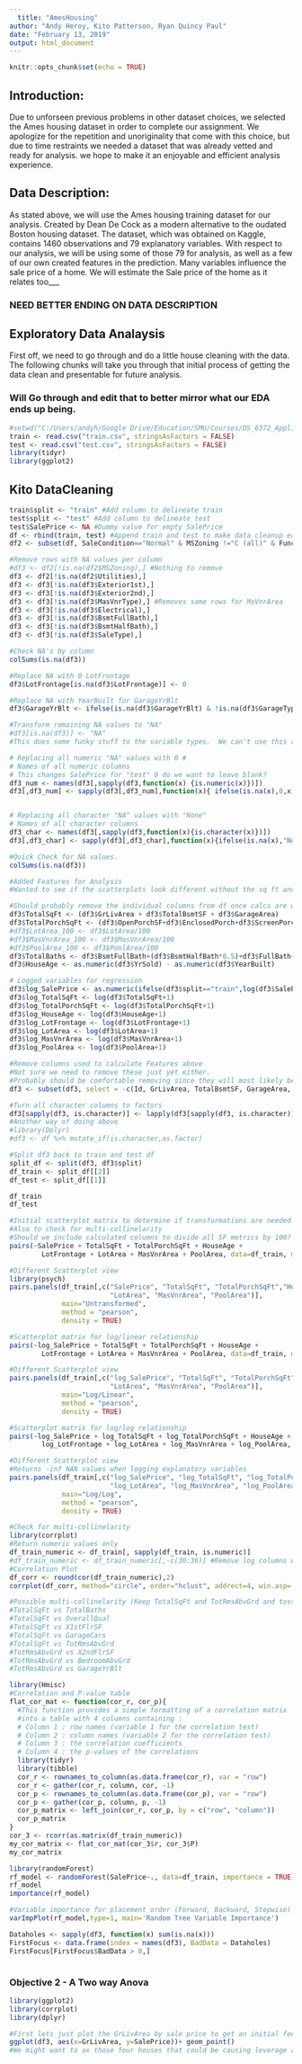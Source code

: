 ```yaml
---
  title: "AmesHousing"
author: "Andy Heroy, Kito Patterson, Ryan Quincy Paul"
date: "February 13, 2019"
output: html_document
---
```

  
```r
knitr::opts_chunk$set(echo = TRUE)
```

## Introduction:

Due to unforseen previous problems in other dataset choices, we selected the Ames housing dataset in order to complete our assignment.  We apologize for the repetition and unoriginality that come with this choice, but due to time restraints we needed a dataset that was already vetted and ready for analysis.  we hope to make it an enjoyable and efficient analysis experience.  


## Data Description:

As stated above, we will use the Ames housing training dataset for our analysis.  Created by Dean De Cock as a modern alternative to the oudated Boston housing dataset.  The dataset, which was obtained on Kaggle, contains 1460 observations and 79 explanatory variables.   With respect to our analysis, we will be using some of those 79 for analysis, as well as a few of our own created features in the prediction. Many variables influence the sale price of a home. We will estimate the Sale price of the home as it relates too___

### NEED BETTER ENDING ON DATA DESCRIPTION

## Exploratory Data Analaysis

First off, we need to go through and do a little house cleaning with the data.  The following chunks will take you through that initial process of getting the data clean and presentable for future analysis.  

### Will Go through and edit that to better mirror what our EDA ends up being.

```r
#setwd("C:/Users/andyh/Google Drive/Education/SMU/Courses/DS_6372_Applied_Statistics/project #1/Ames/house-prices-advanced-regression-techniques")
train <- read.csv("train.csv", stringsAsFactors = FALSE)
test <- read.csv("test.csv", stringsAsFactors = FALSE)
library(tidyr)
library(ggplot2)

```

## Kito DataCleaning
```r
train$split <- "train" #Add column to delineate train
test$split <- "test" #Add column to delineate test
test$SalePrice <- NA #Dummy value for empty SalePrice
df <- rbind(train, test) #Append train and test to make data cleanup easier
df2 <- subset(df, SaleCondition=="Normal" & MSZoning !="C (all)" & Functional != "Sev") #Subset to represent typical purchases

```

```r
#Remove rows with NA values per column
#df3 <- df2[!is.na(df2$MSZoning),] #Nothing to remove 
df3 <- df2[!is.na(df2$Utilities),]
df3 <- df3[!is.na(df3$Exterior1st),]
df3 <- df3[!is.na(df3$Exterior2nd),]
df3 <- df3[!is.na(df3$MasVnrType),] #Removes same rows for MsVnrArea
df3 <- df3[!is.na(df3$Electrical),]
df3 <- df3[!is.na(df3$BsmtFullBath),]
df3 <- df3[!is.na(df3$BsmtHalfBath),]
df3 <- df3[!is.na(df3$SaleType),]

#Check NA's by column
colSums(is.na(df3)) 

#Replace NA with 0 LotFrontage
df3$LotFrontage[is.na(df3$LotFrontage)] <- 0

#Replace NA with YearBuilt for GarageYrBlt 
df3$GarageYrBlt <- ifelse(is.na(df3$GarageYrBlt) & !is.na(df3$GarageType), df3$YearBuilt, df3$GarageYrBlt)

```

```r
#Transform remaining NA values to "NA"
#df3[is.na(df3)] <- "NA"
#This does some funky stuff to the variable types.  We can't use this and i will go back and change it.  But this for now gets the job done of removing NA's without it messing with the data frame.

# Replacing all numeric "NA" values with 0 #
# Names of all numeric columns
# This changes SalePrice for "test" 0 do we want to leave blank?
df3_num <- names(df3[,sapply(df3,function(x) {is.numeric(x)})])
df3[,df3_num] <- sapply(df3[,df3_num],function(x){ ifelse(is.na(x),0,x)})


# Replacing all character "NA" values with "None"
# Names of all character columns
df3_char <- names(df3[,sapply(df3,function(x){is.character(x)})])
df3[,df3_char] <- sapply(df3[,df3_char],function(x){ifelse(is.na(x),"None",x)})

#Quick Check for NA values.
colSums(is.na(df3)) 

```

```r
#Added Features for Analysis
#Wanted to see if the scatterplots look different without the sq ft and log sq ft conversions (/100)

#Should probably remove the individual columns from df once calcs are working
df3$TotalSqFt <- (df3$GrLivArea + df3$TotalBsmtSF + df3$GarageArea)
df3$TotalPorchSqFt <- (df3$OpenPorchSF+df3$EnclosedPorch+df3$ScreenPorch)
#df3$LotArea_100 <- df3$LotArea/100
#df3$MasVnrArea_100 <- df3$MasVnrArea/100
#df3$PoolArea_100 <- df3$PoolArea/100
df3$TotalBaths <- df3$BsmtFullBath+(df3$BsmtHalfBath*0.5)+df3$FullBath+(df3$HalfBath*0.5)
df3$HouseAge <- as.numeric(df3$YrSold) - as.numeric(df3$YearBuilt)

# Logged variables for regression
df3$log_SalePrice <- as.numeric(ifelse(df3$split=="train",log(df3$SalePrice)," "))
df3$log_TotalSqFt <- log(df3$TotalSqFt+1)
df3$log_TotalPorchSqFt <- log(df3$TotalPorchSqFt+1)
df3$log_HouseAge <- log(df3$HouseAge+1)
df3$log_LotFrontage <- log(df3$LotFrontage+1)
df3$log_LotArea <- log(df3$LotArea+1)
df3$log_MasVnrArea <- log(df3$MasVnrArea+1)
df3$log_PoolArea <- log(df3$PoolArea+1)

```

```r
#Remove columns used to calculate Features above
#Not sure we need to remove these just yet either.
#Probably should be comfortable removing since they will most likely be correlatated with the calculated variables above.
df3 <- subset(df3, select = -c(Id, GrLivArea, TotalBsmtSF, GarageArea, OpenPorchSF, EnclosedPorch, ScreenPorch, BsmtFullBath, BsmtHalfBath, FullBath, HalfBath, YrSold, YearBuilt))
```

```r
#Turn all character columns to factors 
df3[sapply(df3, is.character)] <- lapply(df3[sapply(df3, is.character)], as.factor)
#Another way of doing above
#library(Dplyr)
#df3 <- df %>% mutate_if(is.character,as.factor)
```

```r
#Split df3 back to train and test df 
split_df <- split(df3, df3$split)
df_train <- split_df[[2]]
df_test <- split_df[[1]]

df_train
df_test
```

```r
#Initial scatterplot matrix to determine if transformations are needed to create linear relationships 
#Also to check for multi-collinelarity 
#Should we include calculated columns to divide all SF metrics by 100?
pairs(~SalePrice + TotalSqFt + TotalPorchSqFt + HouseAge + 
        LotFrontage + LotArea + MasVnrArea + PoolArea, data=df_train, main="Untransformed Scatterplot")

#Different Scatterplot view
library(psych)
pairs.panels(df_train[,c("SalePrice", "TotalSqFt", "TotalPorchSqFt","HouseAge","LotFrontage", 
                         "LotArea", "MasVnrArea", "PoolArea")],
             main="Untransformed",
             method = "pearson",
             density = TRUE)

```

```r
#Scatterplot matrix for log/linear relationship 
pairs(~log_SalePrice + TotalSqFt + TotalPorchSqFt + HouseAge + 
        LotFrontage + LotArea + MasVnrArea + PoolArea, data=df_train, main="Log/Linear Scatterplot")

#Different Scatterplot view
pairs.panels(df_train[,c("log_SalePrice", "TotalSqFt", "TotalPorchSqFt","HouseAge","LotFrontage", 
                         "LotArea", "MasVnrArea", "PoolArea")],
             main="Log/Linear",
             method = "pearson",
             density = TRUE)

```

```r
#Scatterplot matrix for log/log relationship 
pairs(~log_SalePrice + log_TotalSqFt + log_TotalPorchSqFt + HouseAge + 
        log_LotFrontage + log_LotArea + log_MasVnrArea + log_PoolArea, data=df_train, main="Log/Log Scatterplot")

#Different Scatterplot view
#Returns -inf NAN values when logging explanatory variables 
pairs.panels(df_train[,c("log_SalePrice", "log_TotalSqFt", "log_TotalPorchSqFt","HouseAge","log_LotFrontage", 
                         "log_LotArea", "log_MasVnrArea", "log_PoolArea")],
             main="Log/Log",
             method = "pearson",
             density = TRUE)

```

```r
#Check for multi-collinelarity
library(corrplot)
#Return numeric values only
df_train_numeric <- df_train[, sapply(df_train, is.numeric)]
#df_train_numeric <- df_train_numeric[,-c(30:36)] #Remove log columns with NaN
#Correlation Plot
df_corr <- round(cor(df_train_numeric),2)
corrplot(df_corr, method="circle", order="hclust", addrect=4, win.asp=.7, title="Variable Corr Heatmap",tl.srt=60)

#Possible multi-collinelarity (Keep TotalSqFt and TotRmsAbvGrd and toss the rest?)
#TotalSqFt vs TotalBaths
#TotalSqFt vs OverallQual
#TotalSqFt vs X1stFlrSF
#TotalSqFt vs GarageCars
#TotalSqFt vs TotRmsAbvGrd
#TotRmsAbvGrd vs X2ndFlrSF
#TotRmsAbvGrd vs BedroomAbvGrd
#TotRmsAbvGrd vs GarageYrBlt
```

```r
library(Hmisc)
#Correlation and P-value table
flat_cor_mat <- function(cor_r, cor_p){
  #This function provides a simple formatting of a correlation matrix
  #into a table with 4 columns containing :
  # Column 1 : row names (variable 1 for the correlation test)
  # Column 2 : column names (variable 2 for the correlation test)
  # Column 3 : the correlation coefficients
  # Column 4 : the p-values of the correlations
  library(tidyr)
  library(tibble)
  cor_r <- rownames_to_column(as.data.frame(cor_r), var = "row")
  cor_r <- gather(cor_r, column, cor, -1)
  cor_p <- rownames_to_column(as.data.frame(cor_p), var = "row")
  cor_p <- gather(cor_p, column, p, -1)
  cor_p_matrix <- left_join(cor_r, cor_p, by = c("row", "column"))
  cor_p_matrix
}
cor_3 <- rcorr(as.matrix(df_train_numeric))
my_cor_matrix <- flat_cor_mat(cor_3$r, cor_3$P)
my_cor_matrix

``` 

```r
library(randomForest)
rf_model <- randomForest(SalePrice~., data=df_train, importance = TRUE)
rf_model
importance(rf_model)
```

```r
#Variable importance for placement order (Forward, Backward, Stepwise) 
varImpPlot(rf_model,type=1, main='Random Tree Variable Importance')
```






```r
Dataholes <- sapply(df3, function(x) sum(is.na(x)))
FirstFocus <- data.frame(index = names(df3), BadData = Dataholes)
FirstFocus[FirstFocus$BadData > 0,]

```


```r



```




### Objective 2 - A Two way Anova


```r

library(ggplot2)
library(corrplot)
library(dplyr)

#First lets just plot the GrLivArea by sale price to get an initial feel for the data
ggplot(df3, aes(x=GrLivArea, y=SalePrice))+ geom_point()
#We might want to ax those four houses that could be causing leverage as they're so far out there.  We will keep note going forward.


```


